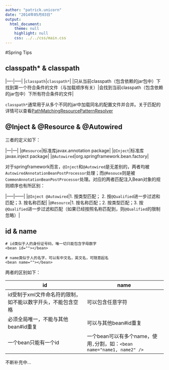 ```yaml
---
author: "patrick.unicorn"
date: "2014年05月03日"
output: 
  html_document:
    theme: null
    highlight: null
    css: ../../css/main.css
---
```


#Spring Tips

## classpath* & classpath

|----|-----|
|`classpath`|`classpath*`|
|只从当前classpath（包含依赖的jar包中）下找到第一个符合条件的文件（与加载顺序有关）|会找到当前classpath（包含依赖的jar包中）下所有符合条件的文件|

`classpath*`通常用于从多个不同的jar中加载同名的配置文件并合并。关于匹配的详情可以查看[PathMatchingResourcePatternResolver][1]

## @Inject & @Resource & @Autowired

三者的定义如下：

|---|---|
|`@Resource`|标准库javax.annotation package|
|`@Inject`|标准库javax.inject package|
|`@Autowired`|org.springframework.bean.factory|

对于springframework而言，`@Inject`和`@Autowired`是无差别的，两者均被`AutowiredAnnotationBeanPostProcessor`处理；而`@Resouce`则是被`CommonAnnotationBeanPostProcessor`处理。对应的两者匹配注入Bean对象的规则顺序也有所区别：

|-----|------|
|`@Inject @Autowired`|1. 按类型匹配； 2. 按`@Qualified`进一步过滤和匹配；3. 按名称匹配|
|`@Resource`|1. 按名称匹配；2. 按类型匹配；3. 按`@Qualified`进一步过滤和匹配（如果已经按照名称匹配到，则`@Qualified`的限制忽略）|

## id & name

```
# id类似于人的身份证号码，唯一切只能包含字母数字
<bean id=""></bean>

# name类似于人的名字，可以有中文名，英文名，可随意起名
<bean name=""></bean>
```

两者的区别如下：

| id | name |
|--|--|
|id受制于xml文件命名符的限制，如不能以数字开头，不能包含空格|可以包含任意字符|
|必须全局唯一，不能与其他bean#id重复|可以与其他bean#id重复|
|一个bean只能有一个id|一个bean可以有多个name，使用`,`分割，如：`<bean name="name1, name2" />`|

不断补充中...

[1]: https://github.com/spring-projects/spring-framework/blob/master/spring-core/src/main/java/org/springframework/core/io/support/PathMatchingResourcePatternResolver.java
